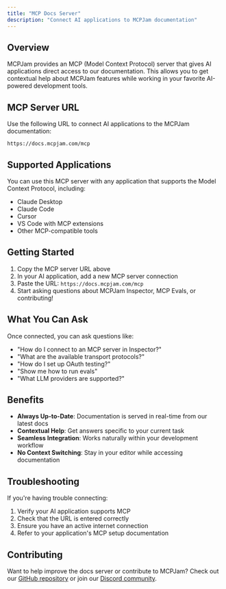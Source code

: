 ```yaml
---
title: "MCP Docs Server"
description: "Connect AI applications to MCPJam documentation"
---
```


## Overview

MCPJam provides an MCP (Model Context Protocol) server that gives AI applications direct access to our documentation. This allows you to get contextual help about MCPJam features while working in your favorite AI-powered development tools.

## MCP Server URL

Use the following URL to connect AI applications to the MCPJam documentation:

```
https://docs.mcpjam.com/mcp
```

## Supported Applications

You can use this MCP server with any application that supports the Model Context Protocol, including:

- Claude Desktop
- Claude Code
- Cursor
- VS Code with MCP extensions
- Other MCP-compatible tools

## Getting Started

1. Copy the MCP server URL above
2. In your AI application, add a new MCP server connection
3. Paste the URL: `https://docs.mcpjam.com/mcp`
4. Start asking questions about MCPJam Inspector, MCP Evals, or contributing!

## What You Can Ask

Once connected, you can ask questions like:

- "How do I connect to an MCP server in Inspector?"
- "What are the available transport protocols?"
- "How do I set up OAuth testing?"
- "Show me how to run evals"
- "What LLM providers are supported?"

## Benefits

- **Always Up-to-Date**: Documentation is served in real-time from our latest docs
- **Contextual Help**: Get answers specific to your current task
- **Seamless Integration**: Works naturally within your development workflow
- **No Context Switching**: Stay in your editor while accessing documentation

## Troubleshooting

If you're having trouble connecting:

1. Verify your AI application supports MCP
2. Check that the URL is entered correctly
3. Ensure you have an active internet connection
4. Refer to your application's MCP setup documentation

## Contributing

Want to help improve the docs server or contribute to MCPJam? Check out our [GitHub repository](https://github.com/MCPJam/inspector) or join our [Discord community](https://discord.gg/JEnDtz8X6z).
